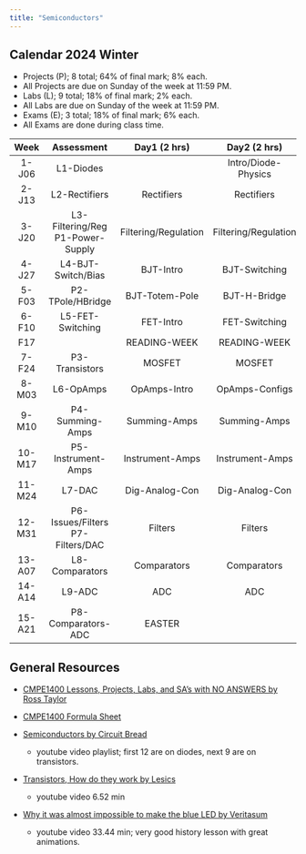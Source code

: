 ```yaml
---
title: "Semiconductors"
---
```


## Calendar 2024 Winter

- Projects (P); 8 total; 64% of final mark; 8% each.
- All Projects are due on Sunday of the week at 11:59 PM.
- Labs (L); 9 total; 18% of final mark; 2% each.
- All Labs are due on Sunday of the week at 11:59 PM.
- Exams (E); 3 total; 18% of final mark; 6% each.
- All Exams are done during class time.

|Week|Assessment|Day1 (2 hrs)|Day2 (2 hrs)|Day3 (1 hr)|
|:-:|:-:|:-:|:-:|:-:|
|1-J06|L1-Diodes||Intro/Diode-Physics|Diode-Models|
|2-J13|L2-Rectifiers|Rectifiers|Rectifiers|Rectifiers|
|3-J20|L3-Filtering/Reg<br> P1-Power-Supply|Filtering/Regulation|Filtering/Regulation|Filtering/Regulation|
|4-J27|L4-BJT-Switch/Bias|BJT-Intro|BJT-Switching|BJT-Biasing|
|5-F03|P2-TPole/HBridge|BJT-Totem-Pole|BJT-H-Bridge|Exam1-Diode-Apps|
|6-F10|L5-FET-Switching|FET-Intro|FET-Switching|FET-Switching|
|F17||READING-WEEK|READING-WEEK|READING-WEEK|
|7-F24|P3-Transistors|MOSFET|MOSFET|CMOS|
|8-M03|L6-OpAmps|OpAmps-Intro|OpAmps-Configs|OpAmps-Diff-Amps|
|9-M10|P4-Summing-Amps|Summing-Amps|Summing-Amps|Exam2-Transistor-Apps|
|10-M17|P5-Instrument-Amps|Instrument-Amps|Instrument-Amps|Instrument-Amps|
|11-M24|L7-DAC|Dig-Analog-Con|Dig-Analog-Con|OpAmp-Issues|
|12-M31|P6-Issues/Filters<br> P7-Filters/DAC|Filters|Filters|Filters|
|13-A07|L8-Comparators|Comparators|Comparators|Exam3-OpAmp-Apps|
|14-A14|L9-ADC|ADC|ADC|EASTER|
|15-A21|P8-Comparators-ADC|EASTER||Exam4-Comp-Apps|

## General Resources

- [CMPE1400 Lessons, Projects, Labs, and SA's with NO ANSWERS by Ross Taylor](assets/CMPE1400PDFs.pdf){target="_blank"}

- [CMPE1400 Formula Sheet](assets/CMPE1400-Formula-Sheet.pdf){target="_blank"}

- [Semiconductors by Circuit Bread](https://www.youtube.com/watch?v=n2S7kN12RDQ&list=PLfYdTiQCV_p7sDswtLZKK43BWOd2mTmHC){target="_blank"}
  - youtube video playlist; first 12 are on diodes, next 9 are on transistors.

- [Transistors, How do they work by Lesics](https://www.youtube.com/watch?v=7ukDKVHnac4){target="_blank"}
  - youtube video 6.52 min

- [Why it was almost impossible to make the blue LED by Veritasum](https://www.youtube.com/watch?v=AF8d72mA41M){target="_blank"}
  - youtube video 33.44 min; very good history lesson with great animations.